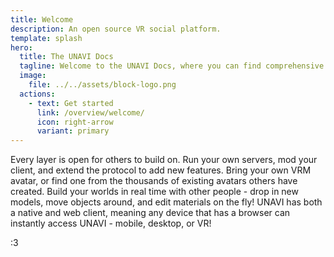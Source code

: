 ```yaml
---
title: Welcome
description: An open source VR social platform.
template: splash
hero:
  title: The UNAVI Docs
  tagline: Welcome to the UNAVI Docs, where you can find comprehensive guides and documentation about the UNAVI ecosystem.
  image:
    file: ../../assets/block-logo.png
  actions:
    - text: Get started
      link: /overview/welcome/
      icon: right-arrow
      variant: primary
---
```



<CardGrid stagger>
  <Card title="Open architecture" icon="puzzle">
    Every layer is open for others to build on. Run your own servers, mod your
    client, and extend the protocol to add new features.
  </Card>
  <Card title="VRM avatars" icon="star">
    Bring your own VRM avatar, or find one from the thousands of existing avatars others have
    created.
  </Card>
  <Card title="Seamless world creation" icon="pencil">
    Build your worlds in real time with other people - drop in new models, move
    objects around, and edit materials on the fly!
  </Card>
  <Card title="Cross platform" icon="laptop">
    UNAVI has both a native and web client, meaning any device that has a browser can instantly
    access UNAVI - mobile, desktop, or VR!
  </Card>
</CardGrid>

<p class="text-center pt-16 -mb-8 text-gray-500">:3</p>
